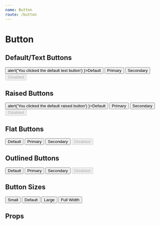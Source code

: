 ```yaml
---
name: Button
route: /button
---
```



# Button

## Default/Text Buttons
<Playground>
  <MarginWrapper>
    <Button variant='text' color='default' onClick={ () => alert('You clicked the default text button') }>Default</Button>
    <Button variant='text' color='primary'>Primary</Button>
    <Button variant='text' color='secondary'>Secondary</Button>
    <Button variant='text' color='primary' disabled>Disabled</Button>
  </MarginWrapper>
</Playground>

## Raised Buttons
<Playground>
  <MarginWrapper>
    <Button variant='raised' color='default' onClick={ () => alert('You clicked the default raised button') }>Default</Button>
    <Button variant='raised' color='primary'>Primary</Button>
    <Button variant='raised' color='secondary'>Secondary</Button>
    <Button variant='raised' color='primary' disabled>Disabled</Button>
  </MarginWrapper>
</Playground>


## Flat Buttons
<Playground>
  <MarginWrapper>
    <Button variant='flat' color='default'>Default</Button>
    <Button variant='flat' color='primary'>Primary</Button>
    <Button variant='flat' color='secondary'>Secondary</Button>
    <Button variant='flat' color='primary' disabled>Disabled</Button>
  </MarginWrapper>
</Playground>

## Outlined Buttons
<Playground>
  <MarginWrapper>
    <Button variant='outlined' color='default'>Default</Button>
    <Button variant='outlined' color='primary'>Primary</Button>
    <Button variant='outlined' color='secondary'>Secondary</Button>
    <Button variant='outlined' color='primary' disabled>Disabled</Button>
  </MarginWrapper>
</Playground>

## Button Sizes
<Playground>
  <MarginWrapper>
    <Button variant='flat' color='primary' size='small'>Small</Button>
    <Button variant='flat' color='primary' size='medium'>Default</Button>
    <Button variant='flat' color='primary' size='large'>Large</Button>
    <Button variant='flat' color='primary' fullwidth>Full Width</Button>
  </MarginWrapper>
</Playground>

## Props
<PropsTable of={Button} />
